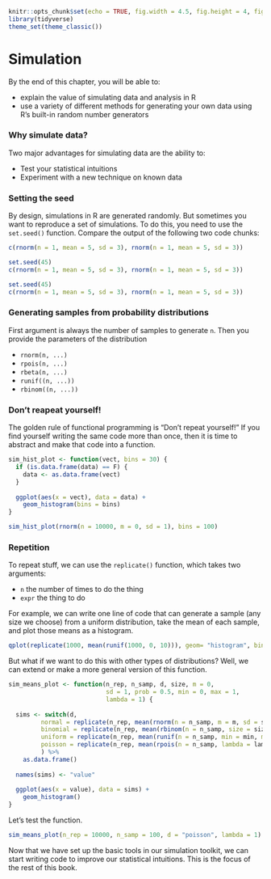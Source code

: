 
```r
knitr::opts_chunk$set(echo = TRUE, fig.width = 4.5, fig.height = 4, fig.align = "center")
library(tidyverse)
theme_set(theme_classic())
```

# Simulation {#simulation}

By the end of this chapter, you will be able to: 

* explain the value of simulating data and analysis in R
* use a variety of different methods for generating your own data using R's built-in random number generators

### Why simulate data?

Two major advantages for simulating data are the ability to:

* Test your statistical intuitions
* Experiment with a new technique on known data

### Setting the seed

By design, simulations in R are generated randomly. But sometimes you want to reproduce a set of simulations. To do this, you need to use the `set.seed()` function. Compare the output of the following two code chunks:

```r
c(rnorm(n = 1, mean = 5, sd = 3), rnorm(n = 1, mean = 5, sd = 3))
```

```r
set.seed(45)
c(rnorm(n = 1, mean = 5, sd = 3), rnorm(n = 1, mean = 5, sd = 3))
```

```r
set.seed(45)
c(rnorm(n = 1, mean = 5, sd = 3), rnorm(n = 1, mean = 5, sd = 3))
```

### Generating samples from probability distributions

First argument is always the number of samples to generate `n`. Then you provide the parameters of the distribution 

* `rnorm(n, ...)` 
* `rpois(n, ...)`
* `rbeta(n, ...)`
* `runif((n, ...))`
* `rbinom((n, ...))`

### Don't reapeat yourself!

The golden rule of functional programming is "Don't repeat yourself!" If you find yourself writing the same code more than once, then it is time to abstract and make that code into a function. 

```r
sim_hist_plot <- function(vect, bins = 30) {
  if (is.data.frame(data) == F) {
    data <- as.data.frame(vect)
  }
  
  ggplot(aes(x = vect), data = data) +
    geom_histogram(bins = bins)
}
```

```r
sim_hist_plot(rnorm(n = 10000, m = 0, sd = 1), bins = 100)
```

### Repetition

To repeat stuff, we can use the `replicate()` function, which takes two arguments:

* `n` the number of times to do the thing
* `expr` the thing to do

For example, we can write one line of code that can generate a sample (any size we choose) from a uniform distribution, take the mean of each sample, and plot those means as a histogram. 

```r
qplot(replicate(1000, mean(runif(1000, 0, 10))), geom= "histogram", bins = 30)
```

But what if we want to do this with other types of distributions? Well, we can extend or make a more general version of this function. 

```r
sim_means_plot <- function(n_rep, n_samp, d, size, m = 0, 
                           sd = 1, prob = 0.5, min = 0, max = 1,
                           lambda = 1) {
  
  sims <- switch(d,
         normal = replicate(n_rep, mean(rnorm(n = n_samp, m = m, sd = sd))),
         binomial = replicate(n_rep, mean(rbinom(n = n_samp, size = size, prob = prob))),
         uniform = replicate(n_rep, mean(runif(n = n_samp, min = min, max = max))),
         poisson = replicate(n_rep, mean(rpois(n = n_samp, lambda = lambda)))
         ) %>%  
    as.data.frame() 
  
  names(sims) <- "value"
  
  ggplot(aes(x = value), data = sims) +
    geom_histogram()
}
```

Let's test the function.

```r
sim_means_plot(n_rep = 10000, n_samp = 100, d = "poisson", lambda = 1)
```


Now that we have set up the basic tools in our simulation toolkit, we can start writing code to improve our statistical intuitions. This is the focus of the rest of this book.